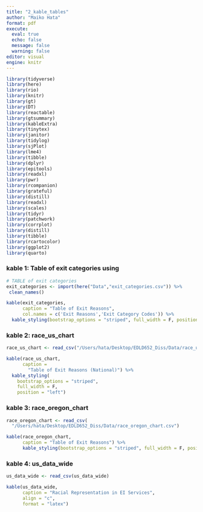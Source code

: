 ```yaml
---
title: "2_kable_tables"
author: "Maiko Hata"
format: pdf
execute: 
  eval: true 
  echo: false
  message: false 
  warning: false
editor: visual
engine: knitr
---
```


```r
library(tidyverse)
library(here)
library(rio)
library(knitr)
library(gt)
library(DT)
library(reactable)
library(gtsummary)
library(kableExtra)
library(tinytex)
library(janitor)
library(tidylog)
library(sjPlot)
library(lme4)
library(tibble)
library(dplyr)
library(epitools)
library(readxl)
library(pwr)
library(rcompanion)
library(grateful)
library(distill)
library(readxl)
library(scales)
library(tidyr)
library(patchwork)
library(corrplot)
library(distill)
library(tibble)
library(rcartocolor)
library(ggplot2)
library(quarto)
```

### kable 1: Table of exit categories using

```r
# TABLE of exit categories
exit_categories <- import(here("Data","exit_categories.csv")) %>%
 clean_names() 
```

```r
kable(exit_categories, 
      caption = "Table of Exit Reasons",
      col.names = c('Exit Reasons','Exit Category Codes')) %>% 
  kable_styling(bootstrap_options = "striped", full_width = F, position = "left")
```

### kable 2: race_us_chart

```r
race_us_chart <- read_csv("/Users/hata/Desktop/EDLD652_Diss/Data/race_us_chart.csv")
```

```r
kable(race_us_chart, 
      caption = 
        "Table of Exit Reasons (National)") %>% 
  kable_styling(
    bootstrap_options = "striped", 
    full_width = F, 
    position = "left")
```

### kable 3: race_oregon_chart

```r
race_oregon_chart <- read_csv(
  "/Users/hata/Desktop/EDLD652_Diss/Data/race_oregon_chart.csv")
```

```r
kable(race_oregon_chart, 
      caption = "Table of Exit Reasons") %>% 
      kable_styling(bootstrap_options = "striped", full_width = F, position = "left")
```

### kable 4: us_data_wide 

```r
us_data_wide <- read_csv(us_data_wide) 
```

```r
kable(us_data_wide, 
      caption = "Racial Representation in EI Services",
      align = "c",  
      format = "latex") 
```
